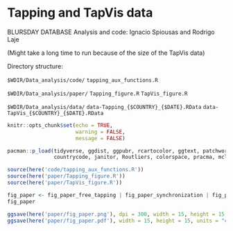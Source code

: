 # Tapping and TapVis data
BLURSDAY DATABASE
Analysis and code: Ignacio Spiousas and Rodrigo Laje

(Might take a long time to run because of the size of the TapVis data)


Directory structure:

`$WDIR/Data_analysis/code/`
`tapping_aux_functions.R`

`$WDIR/Data_analysis/paper/`
`Tapping_figure.R`
`TapVis_figure.R`

`$WDIR/Data_analysis/data/`
`data-Tapping_{$COUNTRY}_{$DATE}.RData`
`data-TapVis_{$COUNTRY}_{$DATE}.RData` 



```r
knitr::opts_chunk$set(echo = TRUE,
                      warning = FALSE,
                      message = FALSE)
```

```r
pacman::p_load(tidyverse, ggdist, ggpubr, rcartocolor, ggtext, patchwork, here, 
               countrycode, janitor, Routliers, colorspace, pracma, mclust, lme4, patchwork)

source(here('code/tapping_aux_functions.R'))
source(here('paper/Tapping_figure.R'))
source(here('paper/TapVis_figure.R'))

fig_paper <- fig_paper_free_tapping | fig_paper_synchronization | fig_paper_continuation
fig_paper

ggsave(here('paper/fig_paper.png'), dpi = 300, width = 15, height = 15, units = "cm")
ggsave(here('paper/fig_paper.pdf'), width = 15, height = 15, units = "cm")

```

